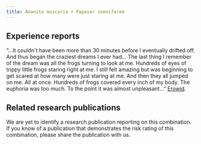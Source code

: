 ---
title: Amanita muscaria + Papaver somnifarem
---
## Experience reports

“…It couldn't have been more than 30 minutes before I eventually drifted off. And thus began the craziest dreams I ever had… The last thing I remember of the dream was all the frogs turning to look at me. Hundreds of eyes of trippy little frogs staring right at me. I still felt amazing but was beginning to get scared at how many were just staring at me. And then they all jumped on me. All at once. Hundreds of frogs covered every inch of my body. The euphoria was too much. To the point it was almost unpleasant…” [Erowid](https://erowid.org/experiences/exp.php?ID=109587).

## Related research publications

We are yet to identify a research publication reporting on this combination. If you know of a publication that demonstrates the risk rating of this combination, please share the publication with us.


